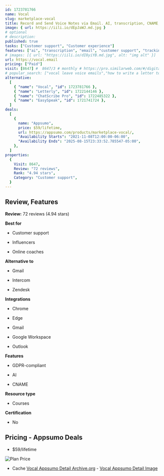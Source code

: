 ```yaml
---
id: 1723781766
name: Vocal
slug: marketplace-vocal
title: Record and Send Voice Notes via Email. AI, transcription, CNAME, tracking, mobile support & more!
image: { url: https://iili.io/dEpJaWJ.md.jpg }
# optional
# description:
published: true
tasks: ["Customer support", "Customer experience"]
features: ["ai", "transcription", "email", "customer support", "tracking"]
# images: [{ url: "https://iili.io/dI8yiYB.md.jpg", alt: "img alt" }]
url: https://vocal.email
pricing: ["Paid"]
visit: [8647] #  8647/3 # monthly # https://pro.similarweb.com/#/digitalsuite/websiteanalysis/home
# popular_search: ["vocal leave voice emails","how to write a letter to someone with adhd","teams send audio message","vocal.email","vocal per email"]
alternative:
  [
    { "name": "Vocal", "id": 1723781766 },
    { "name": "Letterly", "id": 1722144146 },
    { "name": "ChatScribe Pro", "id": 1722485322 },
    { "name": "EasySpeak", "id": 1721741724 },
  ]
deals:
  [
    {
      name: "Appsumo",
      price: $59/lifetime,
      url: https://appsumo.com/products/marketplace-vocal/,
      "Availability Starts": "2021-11-08T12:00:00-06:00",
      "Availability Ends": "2025-08-15T23:33:52.785547-05:00",
    },
  ]
properties:
  {
    Visit: 8647,
    Review: "72 reviews",
    Rank: "4.94 stars",
    Category: "Customer support",
  }
---
```


## Review, Features

**Review:** 72 reviews (4.94 stars)

**Best for**

- Customer support

- Influencers

- Online coaches

**Alternative to**

- Gmail

- Intercom

- Zendesk

**Integrations**

- Chrome

- Edge

- Gmail

- Google Workspace

- Outlook

**Features**

- GDPR-compliant

- AI

- CNAME

**Resource type**

- Courses

**Certification**

- No

## Pricing - Appsumo Deals

- $59/lifetime

<Img src="https://iili.io/dEpRRee.png" alt="Plan Price" />

- Cache [Vocal Appsumo Detail Archive.org](https://web.archive.org/web/*/https://appsumo.com/products/marketplace-vocal/) - [Vocal Appsumo Detail Image](https://iili.io/dEpRNLv.png)
